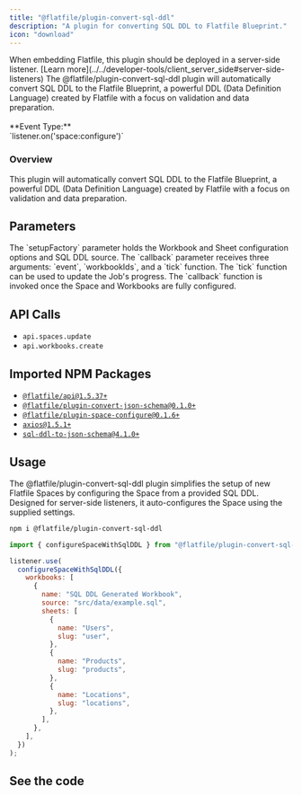 ```yaml
---
title: "@flatfile/plugin-convert-sql-ddl"
description: "A plugin for converting SQL DDL to Flatfile Blueprint."
icon: "download"
---
```


<Warning>
  When embedding Flatfile, this plugin should be deployed in a server-side
  listener. [Learn
  more](../../developer-tools/client_server_side#server-side-listeners)
</Warning>

<CardGroup cols={1}>
  <Card title="@flatfile/plugin-convert-sql-ddl" icon="download">
    The @flatfile/plugin-convert-sql-ddl plugin will automatically convert SQL
    DDL to the Flatfile Blueprint, a powerful DDL (Data Definition Language)
    created by Flatfile with a focus on validation and data preparation.
    <br />
    <br />
    **Event Type:**
    <br />
    `listener.on('space:configure')`
  </Card>
</CardGroup>

### Overview

This plugin will automatically convert SQL DDL to the Flatfile Blueprint, a powerful DDL (Data Definition Language) created by Flatfile with a focus on validation and data preparation.

## Parameters

<ParamField path="setupFactory" type="SqlSetupFactory" required>
  The `setupFactory` parameter holds the Workbook and Sheet configuration
  options and SQL DDL source.
</ParamField>

<ParamField path="callback" type="function">
  The `callback` parameter receives three arguments: `event`, `workbookIds`, and
  a `tick` function. The `tick` function can be used to update the Job's
  progress. The `callback` function is invoked once the Space and Workbooks are
  fully configured.
</ParamField>

## API Calls

- `api.spaces.update`
- `api.workbooks.create`

## Imported NPM Packages

- [`@flatfile/api@1.5.37+`](https://npmjs.com/package/@flatfile/api)
- [`@flatfile/plugin-convert-json-schema@0.1.0+`](https://npmjs.com/package/@flatfile/plugin-convert-json-schema)
- [`@flatfile/plugin-space-configure@0.1.6+`](https://npmjs.com/package/@flatfile/plugin-space-configure)
- [`axios@1.5.1+`](https://npmjs.com/package/axios)
- [`sql-ddl-to-json-schema@4.1.0+`](https://npmjs.com/package/sql-ddl-to-json-schema)

## Usage

The @flatfile/plugin-convert-sql-ddl plugin simplifies the setup of new Flatfile Spaces by configuring the Space from a provided SQL DDL.
Designed for server-side listeners, it auto-configures the Space using the supplied settings.

```bash install
npm i @flatfile/plugin-convert-sql-ddl
```

```js import
import { configureSpaceWithSqlDDL } from "@flatfile/plugin-convert-sql-ddl";
```

```js listener.js
listener.use(
  configureSpaceWithSqlDDL({
    workbooks: [
      {
        name: "SQL DDL Generated Workbook",
        source: "src/data/example.sql",
        sheets: [
          {
            name: "Users",
            slug: "user",
          },
          {
            name: "Products",
            slug: "products",
          },
          {
            name: "Locations",
            slug: "locations",
          },
        ],
      },
    ],
  })
);
```

## See the code

<CardGroup cols={2}>
  <Card
    title="@flatfile/plugin-convert-sql-ddl"
    href="https://github.com/FlatFilers/flatfile-plugins/tree/main/plugins/sql-ddl-converter"
    icon="github"
  ></Card>
</CardGroup>
